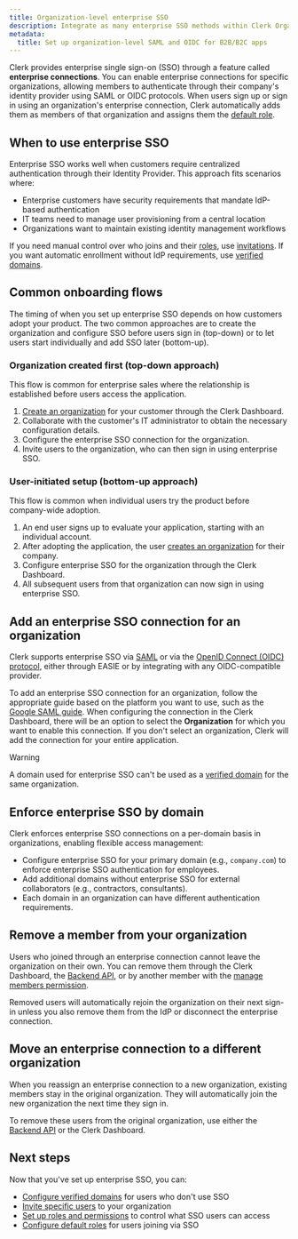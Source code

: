 ```yaml
---
title: Organization-level enterprise SSO
description: Integrate as many enterprise SSO methods within Clerk Organizations. Enable SAML SSO, OAuth/OIDC, and other secure MFA/single sign-on options for B2B SaaS apps.
metadata:
  title: Set up organization-level SAML and OIDC for B2B/B2C apps
---
```


Clerk provides enterprise single sign-on (SSO) through a feature called **enterprise connections**. You can enable enterprise connections for specific organizations, allowing members to authenticate through their company's identity provider using SAML or OIDC protocols. When users sign up or sign in using an organization's enterprise connection, Clerk automatically adds them as members of that organization and assigns them the [default role](/docs/guides/organizations/control-access/roles-and-permissions#the-default-role-for-members).

## When to use enterprise SSO

Enterprise SSO works well when customers require centralized authentication through their Identity Provider. This approach fits scenarios where:

- Enterprise customers have security requirements that mandate IdP-based authentication
- IT teams need to manage user provisioning from a central location
- Organizations want to maintain existing identity management workflows

If you need manual control over who joins and their [roles](/docs/guides/organizations/control-access/roles-and-permissions), use [invitations](/docs/guides/organizations/add-members/invitations). If you want automatic enrollment without IdP requirements, use [verified domains](/docs/guides/organizations/add-members/verified-domains).

## Common onboarding flows

The timing of when you set up enterprise SSO depends on how customers adopt your product. The two common approaches are to create the organization and configure SSO before users sign in (top-down) or to let users start individually and add SSO later (bottom-up).

### Organization created first (top-down approach)

This flow is common for enterprise sales where the relationship is established before users access the application.

1. [Create an organization](/docs/guides/organizations/create-and-manage#create-an-organization) for your customer through the Clerk Dashboard.
1. Collaborate with the customer's IT administrator to obtain the necessary configuration details.
1. Configure the enterprise SSO connection for the organization.
1. Invite users to the organization, who can then sign in using enterprise SSO.

### User-initiated setup (bottom-up approach)

This flow is common when individual users try the product before company-wide adoption.

1. An end user signs up to evaluate your application, starting with an individual account.
1. After adopting the application, the user [creates an organization](/docs/guides/organizations/create-and-manage#create-an-organization) for their company.
1. Configure enterprise SSO for the organization through the Clerk Dashboard.
1. All subsequent users from that organization can now sign in using enterprise SSO.

## Add an enterprise SSO connection for an organization

Clerk supports enterprise SSO via [SAML](/docs/guides/configure/auth-strategies/enterprise-connections/overview#saml) or via the [OpenID Connect (OIDC) protocol](/docs/guides/configure/auth-strategies/enterprise-connections/overview#oidc), either through EASIE or by integrating with any OIDC-compatible provider.

To add an enterprise SSO connection for an organization, follow the appropriate guide based on the platform you want to use, such as the [Google SAML guide](/docs/guides/configure/auth-strategies/enterprise-connections/saml/google). When configuring the connection in the Clerk Dashboard, there will be an option to select the **Organization** for which you want to enable this connection. If you don't select an organization, Clerk will add the connection for your entire application.

> [!WARNING]
> A domain used for enterprise SSO can't be used as a [verified domain](/docs/guides/organizations/add-members/verified-domains) for the same organization.

## Enforce enterprise SSO by domain

Clerk enforces enterprise SSO connections on a per-domain basis in organizations, enabling flexible access management:

- Configure enterprise SSO for your primary domain (e.g., `company.com`) to enforce enterprise SSO authentication for employees.
- Add additional domains without enterprise SSO for external collaborators (e.g., contractors, consultants).
- Each domain in an organization can have different authentication requirements.

## Remove a member from your organization

Users who joined through an enterprise connection cannot leave the organization on their own. You can remove them through the Clerk Dashboard, the [Backend API](/docs/reference/backend-api/tag/organization-memberships/delete/organizations/\{organization_id}/memberships/\{user_id}), or by another member with the [manage members permission](/docs/guides/organizations/control-access/roles-and-permissions#system-permissions).

Removed users will automatically rejoin the organization on their next sign-in unless you also remove them from the IdP or disconnect the enterprise connection.

## Move an enterprise connection to a different organization

When you reassign an enterprise connection to a new organization, existing members stay in the original organization. They will automatically join the new organization the next time they sign in.

To remove these users from the original organization, use either the [Backend API](/docs/reference/backend-api/tag/organization-memberships/delete/organizations/\{organization_id}/memberships/\{user_id}) or the Clerk Dashboard.

## Next steps

Now that you've set up enterprise SSO, you can:

- [Configure verified domains](/docs/guides/organizations/add-members/verified-domains) for users who don't use SSO
- [Invite specific users](/docs/guides/organizations/add-members/invitations) to your organization
- [Set up roles and permissions](/docs/guides/organizations/control-access/roles-and-permissions) to control what SSO users can access
- [Configure default roles](/docs/guides/organizations/configure#default-roles) for users joining via SSO
